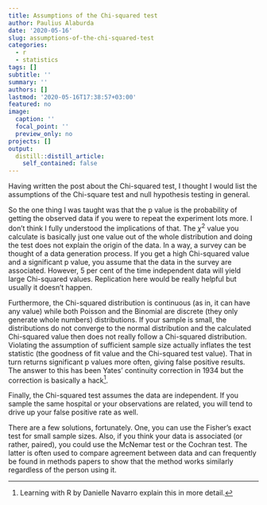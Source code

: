 ```yaml
---
title: Assumptions of the Chi-squared test
author: Paulius Alaburda
date: '2020-05-16'
slug: assumptions-of-the-chi-squared-test
categories:
  - r
  - statistics
tags: []
subtitle: ''
summary: ''
authors: []
lastmod: '2020-05-16T17:38:57+03:00'
featured: no
image:
  caption: ''
  focal_point: ''
  preview_only: no
projects: []
output:
  distill::distill_article:
    self_contained: false
---
```


Having written the post about the Chi-squared test, I thought I would list the assumptions of the Chi-square test and null hypothesis testing in general.

So the one thing I was taught was that the p value is the probability of getting the observed data if you were to repeat the experiment lots more. I don't think I fully understood the implications of that. The $\chi^2$ value you calculate is basically just one value out of the whole distribution and doing the test does not explain the origin of the data. In a way, a survey can be thought of a data generation process. If you get a high Chi-squared value and a significant p value, you assume that the data in the survey are associated. However, 5 per cent of the time independent data will yield large Chi-squared values. Replication here would be really helpful but usually it doesn't happen.

Furthermore, the Chi-squared distribution is continuous (as in, it can have any value) while both Poisson and the Binomial are discrete (they only generate whole numbers) distributions. If your sample is small, the distributions do not converge to the normal distribution and the calculated Chi-squared value then does not really follow a Chi-squared distribution. Violating the assumption of sufficient sample size actually inflates the test statistic (the goodness of fit value and the Chi-squared test value). That in turn returns significant p values more often, giving false positive results. The answer to this has been Yates' continuity correction in 1934 but the correction is basically a hack[^1].

Finally, the Chi-squared test assumes the data are independent. If you sample the same hospital or your observations are related, you will tend to drive up your false positive rate as well.

There are a few solutions, fortunately. One, you can use the Fisher's exact test for small sample sizes. Also, if you think your data is associated (or rather, paired), you could use the McNemar test or the Cochran test. The latter is often used to compare agreement between data and can frequently be found in methods papers to show that the method works similarly regardless of the person using it.

[^1]: Learning with R by Danielle Navarro explain this in more detail.
















